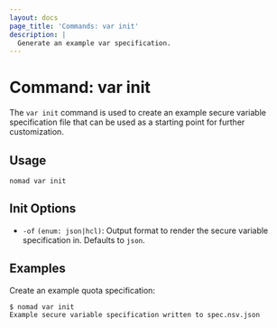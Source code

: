 ```yaml
---
layout: docs
page_title: 'Commands: var init'
description: |
  Generate an example var specification.
---
```


# Command: var init

The `var init` command is used to create an example secure variable
specification file that can be used as a starting point for further
customization.

## Usage

```plaintext
nomad var init
```

## Init Options


- `-of` `(enum: json|hcl)`: Output format to render the secure variable
  specification in. Defaults to `json`.

## Examples

Create an example quota specification:

```shell-session
$ nomad var init
Example secure variable specification written to spec.nsv.json
```
